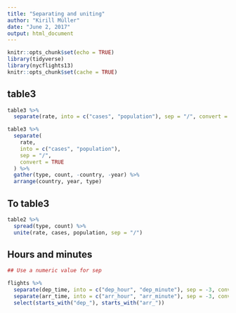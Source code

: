 ```yaml
---
title: "Separating and uniting"
author: "Kirill Müller"
date: "June 2, 2017"
output: html_document
---
```


```r
knitr::opts_chunk$set(echo = TRUE)
library(tidyverse)
library(nycflights13)
knitr::opts_chunk$set(cache = TRUE)
```


## table3

```r
table3 %>%
  separate(rate, into = c("cases", "population"), sep = "/", convert = TRUE)
```

```r
table3 %>%
  separate(
    rate,
    into = c("cases", "population"),
    sep = "/",
    convert = TRUE
  ) %>%
  gather(type, count, -country, -year) %>%
  arrange(country, year, type)
```


## To table3

```r
table2 %>%
  spread(type, count) %>% 
  unite(rate, cases, population, sep = "/")
```


## Hours and minutes

```r
## Use a numeric value for sep

flights %>%
  separate(dep_time, into = c("dep_hour", "dep_minute"), sep = -3, convert = TRUE) %>%
  separate(arr_time, into = c("arr_hour", "arr_minute"), sep = -3, convert = TRUE) %>% 
  select(starts_with("dep_"), starts_with("arr_"))
```
